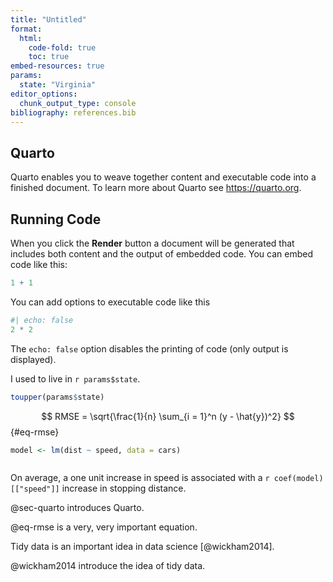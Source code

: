 ```yaml
---
title: "Untitled"
format: 
  html:
    code-fold: true
    toc: true
embed-resources: true
params:
  state: "Virginia"
editor_options: 
  chunk_output_type: console
bibliography: references.bib
---
```


## Quarto {#sec-quarto}

Quarto enables you to weave together content and executable code into a finished document. To learn more about Quarto see <https://quarto.org>.

## Running Code

When you click the **Render** button a document will be generated that includes both content and the output of embedded code. You can embed code like this:

```r
1 + 1
```

You can add options to executable code like this

```r
#| echo: false
2 * 2
```

The `echo: false` option disables the printing of code (only output is displayed).

I used to live in `r params$state`.

```r
toupper(params$state)

```

$$
RMSE = \sqrt{\frac{1}{n} \sum_{i = 1}^n (y - \hat{y})^2}
$$ {#eq-rmse}

```r
model <- lm(dist ~ speed, data = cars)



```

On average, a one unit increase in speed is associated with a `r coef(model)[["speed"]]` increase in stopping distance.

@sec-quarto introduces Quarto.

@eq-rmse is a very, very important equation.

Tidy data is an important idea in data science [@wickham2014].

@wickham2014 introduce the idea of tidy data.

